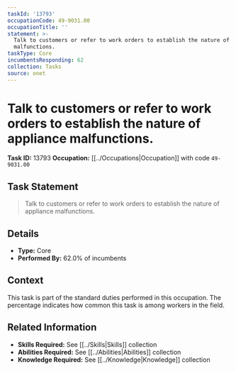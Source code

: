```yaml
---
taskId: '13793'
occupationCode: 49-9031.00
occupationTitle: ''
statement: >-
  Talk to customers or refer to work orders to establish the nature of appliance
  malfunctions.
taskType: Core
incumbentsResponding: 62
collection: Tasks
source: onet
---
```

# Talk to customers or refer to work orders to establish the nature of appliance malfunctions.

**Task ID:** 13793
**Occupation:** [[../Occupations|Occupation]] with code `49-9031.00`

## Task Statement

> Talk to customers or refer to work orders to establish the nature of appliance malfunctions.

## Details

- **Type:** Core
- **Performed By:** 62.0% of incumbents

## Context

This task is part of the standard duties performed in this occupation. The percentage indicates how common this task is among workers in the field.

## Related Information

- **Skills Required:** See [[../Skills|Skills]] collection
- **Abilities Required:** See [[../Abilities|Abilities]] collection
- **Knowledge Required:** See [[../Knowledge|Knowledge]] collection
